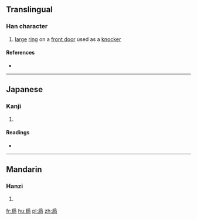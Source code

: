 ==Translingual==

===Han character===
{{Han char|rn=63|rad=戶|as=06|sn=10|four=|canj=竹尸竹月口 (HSHBR), 戈尸竹月口 (ISHBR)|ids=⿸[[戶]][[向]], ⿸[[户]]向}}

# [[large]] [[ring]] on a [[front door]] used as a [[knocker]]

====References====
* {{Han ref|kx=0416.080|dkj=11737|dj=0761.100|hdz=32263.010|uh=6244|ud=25156}}

----

==Japanese==

===Kanji===
{{ja-kanji|grade=|rs=戶06}}

# {{defn|lang=ja|sort=戶06}}

====Readings====
* {{ja-readings|on=[[しょう]] (shō)|kun=}}

----

==Mandarin==

===Hanzi===
{{cmn-hanzi|pin=[[shǎng]] ([[shang3]]), [[shān]] ([[shan1]])|wg=shang<sup>3</sup>, shan<sup>1</sup>}}

# {{defn|lang=cmn|sort=戶06}}

[[fr:扄]]
[[hu:扄]]
[[pl:扄]]
[[zh:扄]]